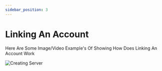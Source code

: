 ```yaml
---
sidebar_position: 3
---
```


# Linking An Account
Here Are Some Image/Video Example's Of Showing How Does Linking An Account Work

![Creating Server](/img/Account-Connect.png)